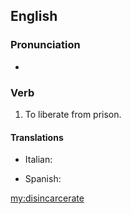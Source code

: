 ==English==

===Pronunciation===
* {{audio|en-us-disincarcerate.ogg|Audio (US)}}

===Verb===
{{en-verb|disincarcerat|ing}}

# {{obsolete}} To liberate from prison.

====Translations====
{{trans-top|liberate from prison}}
* Italian: {{t|it|scarcerare}}
{{trans-mid}}
* Spanish: {{t|es|desincarcerar}}
{{trans-bottom}}

[[my:disincarcerate]]